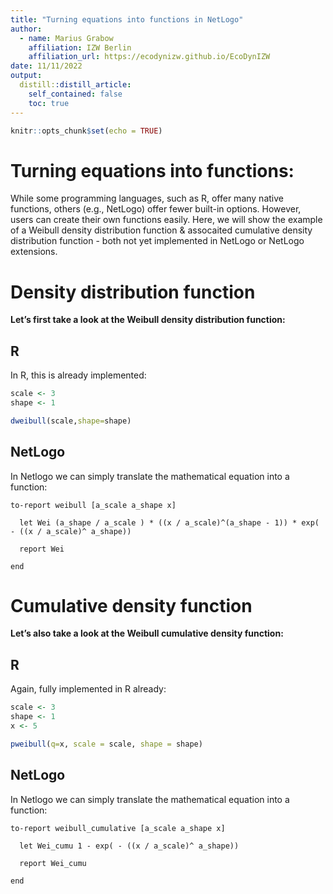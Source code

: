 ```yaml
---
title: "Turning equations into functions in NetLogo"
author:
  - name: Marius Grabow
    affiliation: IZW Berlin
    affiliation_url: https://ecodynizw.github.io/EcoDynIZW
date: 11/11/2022
output:
  distill::distill_article:
    self_contained: false
    toc: true
---
```


```r
knitr::opts_chunk$set(echo = TRUE)

```

# Turning equations into functions:

While some programming languages, such as R, offer many native functions, others (e.g., NetLogo) offer fewer built-in options. However, users can create their own functions easily. Here, we will show the example of a Weibull density distribution function & assocaited cumulative density distribution function - both not yet implemented in NetLogo or NetLogo extensions.

# **Density distribution function**

**Let's first take a look at the Weibull density distribution function:**

```{=tex}
\begin{equation}

f(x) = \frac{\gamma} {\alpha} (\frac{x-\mu}
{\alpha})^{(\gamma - 1)}\exp{(-((x-\mu)/\alpha)^{\gamma})}
\hspace{.3in}  x \ge \mu; \gamma, \alpha > 0

\end{equation}
```
## R

In R, this is already implemented:

```r
scale <- 3
shape <- 1

dweibull(scale,shape=shape)
```

## NetLogo

In Netlogo we can simply translate the mathematical equation into a function:

``` .netlogo
to-report weibull [a_scale a_shape x]

  let Wei (a_shape / a_scale ) * ((x / a_scale)^(a_shape - 1)) * exp( - ((x / a_scale)^ a_shape))

  report Wei

end
```

# **Cumulative density function**

**Let's also take a look at the Weibull cumulative density function:**

```{=tex}
\begin{equation}

F(x) = 1 - e^{-(x^{\gamma})} \hspace{.3in}  x \ge 0; \gamma > 0

\end{equation}
```
## R

Again, fully implemented in R already:

```r
scale <- 3
shape <- 1
x <- 5

pweibull(q=x, scale = scale, shape = shape)
```

## NetLogo

In Netlogo we can simply translate the mathematical equation into a function:

``` .netlogo
to-report weibull_cumulative [a_scale a_shape x]

  let Wei_cumu 1 - exp( - ((x / a_scale)^ a_shape))

  report Wei_cumu

end
```
